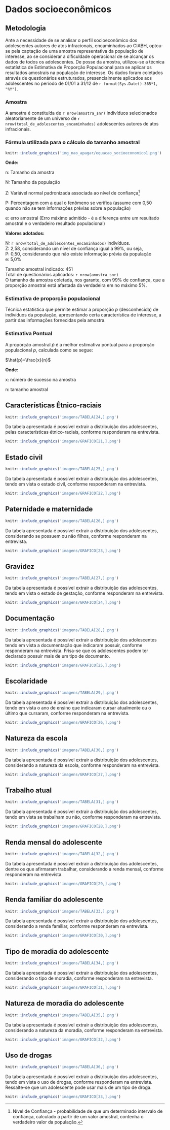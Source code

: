 # Dados socioeconômicos
## Metodologia

Ante a necessidade de se analisar o perfil socioeconômico dos adolescentes autores de atos infracionais, encaminhados ao CIABH, optou-se pela captação de uma amostra representativa da população de interesse, ao se considerar a dificuldade operacional de se alcançar os dados de todos os adolescentes.
De posse da amostra, utilizou-se a técnica estatística de Estimativa de Proporção Populacional para se aplicar os resultados amostrais na população de interesse.
	Os dados foram coletados através de questionários estruturados, presencialmente aplicados aos adolescentes no período de 01/01 a 31/12 de `r format(Sys.Date()-365*1, "%Y")`. 

### Amostra

A amostra é constituída de `r nrow(amostra_snr)` indivíduos selecionados aleatoriamente de um universo de `r nrow(total_de_adolescentes_encaminhados)` adolescentes autores de atos infracionais.

### Fórmula utilizada para o cálculo do tamanho amostral

\leavevmode
\newline
```r
knitr::include_graphics('img_nao_apagar/equacao_socioeconomico1.png')
```

**Onde:**

n: Tamanho da amostra    

N: Tamanho da população    

Z: Variável normal padronizada associada ao nível de confiança^[Nível de Confiança - probabilidade de que um determinado intervalo de confiança, calculado a partir de um valor amostral, contenha o verdadeiro valor da população.]    

P: Percentagem com a qual o fenômeno se verifica (assume com 0,50 quando não se tem informações prévias sobre a população)    

e: erro amostral (Erro máximo admitido - é a diferença entre um resultado amostral e o verdadeiro resultado populacional)    
\newpage

**Valores adotados:**    

N: `r nrow(total_de_adolescentes_encaminhados)` indivíduos.    
Z: 2,58, considerando um nível de confiança igual a 99%, ou seja,    
P: 0,50, considerando que não existe informação prévia da população    
e: 5,0%    



Tamanho amostral indicado: 451    
Total de questionários aplicados: `r nrow(amostra_snr)`    
O tamanho da amostra coletada, nos garante, com 99% de confiança, que a proporção amostral está afastada da verdadeira em no máximo 5%.   

### Estimativa de proporção populacional

Técnica estatística que permite estimar a proporção $p$ (desconhecida) de indivíduos da população, apresentando certa característica de interesse, a partir das informações fornecidas pela amostra.

### Estimativa Pontual

A proporção amostral $\hat{p}$ é a melhor estimativa pontual para a proporção populacional $p$, calculada como se segue:    

$\hat{p}=\frac{x}{n}$    

**Onde:**    

x: número de sucesso na amostra    

n: tamanho amostral    
\newpage 

## Características Étnico-raciais
\leavevmode
\newline
```r
knitr::include_graphics('imagens/TABELA[24,].png')
```

Da tabela apresentada é possível extrair a distribuição dos adolescentes, pelas características étnico-raciais, conforme responderam na entrevista.

```r
knitr::include_graphics('imagens/GRAFICO[21,].png')
```
\newpage   

## Estado civil
\leavevmode
\newline
```r
knitr::include_graphics('imagens/TABELA[25,].png')
```

Da tabela apresentada é possível extrair a distribuição dos adolescentes, tendo em vista o estado civil, conforme responderam na entrevista.

\leavevmode
\newline
```r
knitr::include_graphics('imagens/GRAFICO[22,].png')
```
\newpage   

## Paternidade e maternidade
\leavevmode
\newline
```r
knitr::include_graphics('imagens/TABELA[26,].png')
```

Da tabela apresentada é possível extrair a distribuição dos adolescentes, considerando se possuem ou não filhos, conforme responderam na entrevista.

\leavevmode
\newline
```r
knitr::include_graphics('imagens/GRAFICO[23,].png')
```
\newpage   

## Gravidez
\leavevmode
\newline
```r
knitr::include_graphics('imagens/TABELA[27,].png')
```

Da tabela apresentada é possível extrair a distribuição das adolescentes, tendo em vista o estado de gestação, conforme responderam na entrevista.

\leavevmode
\newline
```r
knitr::include_graphics('imagens/GRAFICO[24,].png')
```
\newpage   

## Documentação
\leavevmode
\newline
```r
knitr::include_graphics('imagens/TABELA[28,].png')
```

Da tabela apresentada é possível extrair a distribuição dos adolescentes tendo em vista a documentação que indicaram possuir, conforme responderam na entrevista. Frisa-se que os adolescentes podem ter declarado possuir mais de um tipo de documento.

\leavevmode
\newline
```r
knitr::include_graphics('imagens/GRAFICO[25,].png')
```
\newpage 

## Escolaridade

```r
knitr::include_graphics('imagens/TABELA[29,].png')
```

Da tabela apresentada é possível extrair a distribuição dos adolescentes, tendo em vista o ano de ensino que indicaram cursar atualmente ou o último que cursaram, conforme responderam na entrevista.

\leavevmode
\newline
```r
knitr::include_graphics('imagens/GRAFICO[26,].png')
```
\newpage   

## Natureza da escola
\leavevmode
\newline
```r
knitr::include_graphics('imagens/TABELA[30,].png')
```

Da tabela apresentada é possível extrair a distribuição dos adolescentes, considerando a natureza da escola, conforme responderam na entrevista.

\leavevmode
\newline
```r
knitr::include_graphics('imagens/GRAFICO[27,].png')
```
\newpage

## Trabalho atual
\leavevmode
\newline
```r
knitr::include_graphics('imagens/TABELA[31,].png')
```

Da tabela apresentada é possível extrair a distribuição dos adolescentes, tendo em vista se trabalham ou não, conforme responderam na entrevista.

\leavevmode
\newline
```r
knitr::include_graphics('imagens/GRAFICO[28,].png')
```
\newpage

## Renda mensal do adolescente
\leavevmode
\newline
```r
knitr::include_graphics('imagens/TABELA[32,].png')
```

Da tabela apresentada é possível extrair a distribuição dos adolescentes, dentre os que afirmaram trabalhar, considerando a renda mensal, conforme responderam na entrevista.

\leavevmode
\newline
```r
knitr::include_graphics('imagens/GRAFICO[29,].png')
```
\newpage

## Renda familiar do adolescente

```r
knitr::include_graphics('imagens/TABELA[33,].png')
```

Da tabela apresentada é possível extrair a distribuição dos adolescentes, considerando a renda familiar, conforme responderam na entrevista.


```r
knitr::include_graphics('imagens/GRAFICO[30,].png')
```
\newpage

## Tipo de moradia do adolescente
\leavevmode
\newline
```r
knitr::include_graphics('imagens/TABELA[34,].png')
```

Da tabela apresentada é possível extrair a distribuição dos adolescentes, considerando o tipo de moradia, conforme responderam na entrevista.

\leavevmode
\newline
```r
knitr::include_graphics('imagens/GRAFICO[31,].png')
```
\newpage

## Natureza de moradia do adolescente
\leavevmode
\newline
```r
knitr::include_graphics('imagens/TABELA[35,].png')
```

Da tabela apresentada é possível extrair a distribuição dos adolescentes, considerando a natureza da moradia, conforme responderam na entrevista.

\leavevmode
\newline
```r
knitr::include_graphics('imagens/GRAFICO[32,].png')
```
\newpage

## Uso de drogas

```r
knitr::include_graphics('imagens/TABELA[36,].png')
```

Da tabela apresentada é possível extrair a distribuição dos adolescentes, tendo em vista o uso de drogas, conforme responderam na entrevista. Ressalte-se que um adolescente pode usar mais de um tipo de droga.

\leavevmode
\newline
```r
knitr::include_graphics('imagens/GRAFICO[33,].png')
```
\newpage
